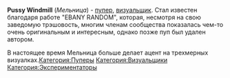 {{Инфобокс для пуперов
|title2=Pussy Windmill
|другие_ники=риссу циндмилл
|image3=[[Файл:Pussy_Windmill.jpg|left]]
|caption3=
|сферы_творчества=RYTP, 3D-моделирование
|год_начала=2016
|image4=
|caption4=
|имя_фамилия=
|дата_рождения=
|место_проживания=
|ссылки=
*[https://www.youtube.com/channel/UCqZfzBNyUJo-laUdGvPn1Yw YouTube]
*[https://www.youtube.com/channel/UCgS4AKoPvq_IfgG7x9TNxjg Alt]
}}'''Pussy Windmill''' (''Мельница'') - [[Пуперы|пупер]], [[Визуальщики|визуальщик]]. Стал известен благодаря работе "EBANY RANDOM", которая, несмотря на свою заведомую трэшовость, многим членам сообщества показалась чем-то очень оригинальным и интересным, однако позже пуп был удален автором. 

В настоящее время Мельница больше делает ацент на трехмерных визуалках.[[Категория:Пуперы]]
[[Категория:Визуальщики]]
[[Категория:Экспериментаторы]]